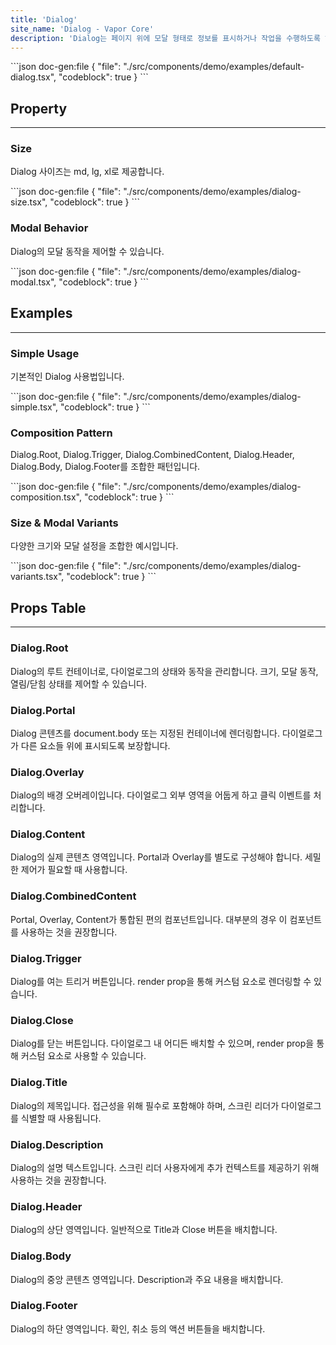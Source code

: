 ```yaml
---
title: 'Dialog'
site_name: 'Dialog - Vapor Core'
description: 'Dialog는 페이지 위에 모달 형태로 정보를 표시하거나 작업을 수행하도록 하는 컴포넌트입니다.'
---
```


<Demo name="default-dialog">
```json doc-gen:file
{
    "file": "./src/components/demo/examples/default-dialog.tsx",
    "codeblock": true
}
```
</Demo>

## Property

---

### Size

Dialog 사이즈는 md, lg, xl로 제공합니다.

<Demo name="dialog-size">
```json doc-gen:file
{
    "file": "./src/components/demo/examples/dialog-size.tsx",
    "codeblock": true
}
```
</Demo>

### Modal Behavior

Dialog의 모달 동작을 제어할 수 있습니다.

<Demo name="dialog-modal">
```json doc-gen:file
{
    "file": "./src/components/demo/examples/dialog-modal.tsx",
    "codeblock": true
}
```
</Demo>

## Examples

---

### Simple Usage

기본적인 Dialog 사용법입니다.

<Demo name="dialog-simple">
```json doc-gen:file
{
    "file": "./src/components/demo/examples/dialog-simple.tsx",
    "codeblock": true
}
```
</Demo>

### Composition Pattern

Dialog.Root, Dialog.Trigger, Dialog.CombinedContent, Dialog.Header, Dialog.Body, Dialog.Footer를 조합한 패턴입니다.

<Demo name="dialog-composition">
```json doc-gen:file
{
    "file": "./src/components/demo/examples/dialog-composition.tsx",
    "codeblock": true
}
```
</Demo>

### Size & Modal Variants

다양한 크기와 모달 설정을 조합한 예시입니다.

<Demo name="dialog-variants">
```json doc-gen:file
{
    "file": "./src/components/demo/examples/dialog-variants.tsx",
    "codeblock": true
}
```
</Demo>

## Props Table

---

### Dialog.Root

Dialog의 루트 컨테이너로, 다이얼로그의 상태와 동작을 관리합니다. 크기, 모달 동작, 열림/닫힘 상태를 제어할 수 있습니다.

<ComponentPropsTable file="dialog-root" />

### Dialog.Portal

Dialog 콘텐츠를 document.body 또는 지정된 컨테이너에 렌더링합니다. 다이얼로그가 다른 요소들 위에 표시되도록 보장합니다.

<ComponentPropsTable file="dialog-portal" />

### Dialog.Overlay

Dialog의 배경 오버레이입니다. 다이얼로그 외부 영역을 어둡게 하고 클릭 이벤트를 처리합니다.

<ComponentPropsTable file="dialog-overlay" />

### Dialog.Content

Dialog의 실제 콘텐츠 영역입니다. Portal과 Overlay를 별도로 구성해야 합니다. 세밀한 제어가 필요할 때 사용합니다.

<ComponentPropsTable file="dialog-content" />

### Dialog.CombinedContent

Portal, Overlay, Content가 통합된 편의 컴포넌트입니다. 대부분의 경우 이 컴포넌트를 사용하는 것을 권장합니다.

<ComponentPropsTable file="dialog-popup" />

### Dialog.Trigger

Dialog를 여는 트리거 버튼입니다. render prop을 통해 커스텀 요소로 렌더링할 수 있습니다.

<ComponentPropsTable file="dialog-trigger" />

### Dialog.Close

Dialog를 닫는 버튼입니다. 다이얼로그 내 어디든 배치할 수 있으며, render prop을 통해 커스텀 요소로 사용할 수 있습니다.

<ComponentPropsTable file="dialog-close" />

### Dialog.Title

Dialog의 제목입니다. 접근성을 위해 필수로 포함해야 하며, 스크린 리더가 다이얼로그를 식별할 때 사용됩니다.

<ComponentPropsTable file="dialog-title" />

### Dialog.Description

Dialog의 설명 텍스트입니다. 스크린 리더 사용자에게 추가 컨텍스트를 제공하기 위해 사용하는 것을 권장합니다.

<ComponentPropsTable file="dialog-description" />

### Dialog.Header

Dialog의 상단 영역입니다. 일반적으로 Title과 Close 버튼을 배치합니다.

<ComponentPropsTable file="dialog-header" />

### Dialog.Body

Dialog의 중앙 콘텐츠 영역입니다. Description과 주요 내용을 배치합니다.

<ComponentPropsTable file="dialog-body" />

### Dialog.Footer

Dialog의 하단 영역입니다. 확인, 취소 등의 액션 버튼들을 배치합니다.

<ComponentPropsTable file="dialog-footer" />
